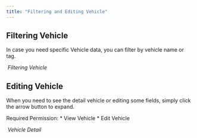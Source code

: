```yaml
---
title: "Filtering and Editing Vehicle"
---
```


## Filtering Vehicle

In case you need specific Vehicle data, you can filter by vehicle name or tag.

<img src="https://t3837933.p.clickup-attachments.com/t3837933/0fec57bd-ca94-45f8-a908-13f7127634dd/image.png" alt="" /> _Filtering Vehicle_

## Editing Vehicle

When you need to see the detail vehicle or editing some fields, simply click the arrow button to expand.

Required Permission: \*   View Vehicle \*   Edit Vehicle

<img src="https://t3837933.p.clickup-attachments.com/t3837933/5ede47c2-1137-43fb-9a1e-7a047b6b1766/image.png" alt="" /> _Vehicle Detail_